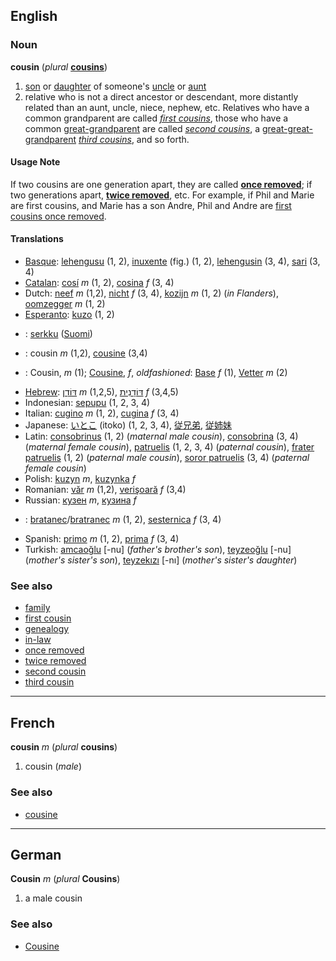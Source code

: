 ==English==
===Noun===
'''cousin''' (''plural'' '''[[cousins]]''')

# [[son]] or [[daughter]] of someone's [[uncle]] or [[aunt]]
# relative who is not a direct ancestor or descendant, more distantly related than an aunt, uncle, niece, nephew, etc.  Relatives who have a common grandparent are called ''[[first cousin]]s'', those who have a common [[great-grandparent]] are called ''[[second cousin]]s'', a [[great-great-grandparent]] ''[[third cousin]]s'', and so forth.

====Usage Note====
If two cousins are one generation apart, they are called '''[[once removed]]'''; if two generations apart, '''[[twice removed]]''', etc.  For example, if Phil and Marie are first cousins, and Marie has a son Andre, Phil and Andre are [[first cousins once removed]].

====Translations====
*[[Basque]]: [[lehengusu]] (1, 2), [[inuxente]] (fig.) (1, 2), [[lehengusin]] (3, 4), [[sari]] (3, 4)
*[[Catalan]]: [[cosí]] ''m'' (1, 2), [[cosina]] ''f'' (3, 4)
*Dutch: [[neef]] ''m'' (1,2), [[nicht]] ''f'' (3, 4), [[kozijn]] ''m'' (1, 2) (''in Flanders''), [[oomzegger]] ''m'' (1, 2)
*[[Esperanto]]: [[kuzo]] (1, 2)
*{{fi}}: [[serkku]] ([[:fi:serkku|Suomi]])
*{{fr}}: cousin ''m'' (1,2), [[cousine]] (3,4)
*{{de}}: Cousin, ''m'' (1); [[Cousine]], ''f'', ''oldfashioned'': [[:de:Base|Base]] ''f'' (1), [[Vetter]] ''m'' (2)
*[[Hebrew]]: [[דּוֹדָן]] ''m'' (1,2,5), [[דּוֹדָנִית]] ''f'' (3,4,5)
*Indonesian: [[sepupu]] (1, 2, 3, 4)
*Italian: [[cugino]] ''m'' (1, 2), [[cugina]] ''f'' (3, 4)
*Japanese: [[いとこ]] (itoko) (1, 2, 3, 4), [[従兄弟]], [[従姉妹]]
*Latin: [[consobrinus]] (1, 2) (''maternal male cousin''), [[consobrina]] (3, 4) (''maternal female cousin''), [[patruelis]] (1, 2, 3, 4) (''paternal cousin''), [[frater patruelis]] (1, 2) (''paternal male cousin''), [[soror patruelis]] (3, 4) (''paternal female cousin'')
*Polish: [[kuzyn]] ''m'', [[kuzynka]] ''f''
*Romanian: [[văr]] ''m'' (1,2), [[verişoară]] ''f'' (3,4)
*Russian: [[кузен]] ''m'', [[кузина]] ''f''
*{{sk}}: [[bratanec#Slovak|bratanec]]/[[bratranec#Slovak|bratranec]] ''m'' (1, 2), [[sesternica#Slovak|sesternica]] ''f'' (3, 4)
*Spanish: [[primo]] ''m'' (1, 2), [[prima]] ''f'' (3, 4)
*Turkish: [[amcaoğlu]] [-nu] (''father's brother's son''), [[teyzeoğlu]] [-nu] (''mother's sister's son''), [[teyzekızı]] [-nı] (''mother's sister's daughter'')

===See also===
*[[family]]
*[[first cousin]]
*[[genealogy]]
*[[in-law]]
*[[once removed]]
*[[twice removed]]
*[[second cousin]]
*[[third cousin]]

----
==French==
'''cousin''' ''m'' (''plural'' '''cousins''')

#cousin (''male'')

===See also===
*[[cousine#French|cousine]]

----
==German==
'''Cousin''' ''m'' (''plural'' '''Cousins''')

# a male cousin

===See also===
*[[Cousine#German|Cousine]]